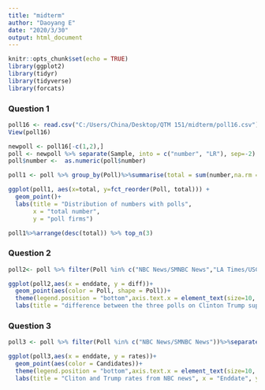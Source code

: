 ---
title: "midterm"
author: "Daoyang E"
date: "2020/3/30"
output: html_document
---

```{r setup, include=FALSE}
knitr::opts_chunk$set(echo = TRUE)
library(ggplot2)
library(tidyr)
library(tidyverse)
library(forcats)
```

### Question 1
```{r}
poll16 <- read.csv("C:/Users/China/Desktop/QTM 151/midterm/poll16.csv")
View(poll16)
```

```{r}
newpoll <- poll16[-c(1,2),]
poll <- newpoll %>% separate(Sample, into = c("number", "LR"), sep=-2) 
poll$number <-  as.numeric(poll$number)
```

```{r}
poll1 <- poll %>% group_by(Poll)%>%summarise(total = sum(number,na.rm = T))
```

```{r}
ggplot(poll1, aes(x=total, y=fct_reorder(Poll, total))) +
  geom_point()+
  labs(title = "Distribution of numbers with polls",
       x = "total number",
       y = "poll firms")
```

```{r}
poll1%>%arrange(desc(total)) %>% top_n(3)
```


### Question 2
```{r}
poll2<- poll %>% filter(Poll %in% c("NBC News/SMNBC News","LA Times/USC TrackingLA Times","Reuters/IpsosReuters"))%>%separate(Date, into = c("startdate", "enddate"), sep="/") %>% mutate(diff = Clinton - Trump)
```

```{r}
ggplot(poll2,aes(x = enddate, y = diff))+
  geom_point(aes(color = Poll, shape = Poll))+
  theme(legend.position = "bottom",axis.text.x = element_text(size=10, angle=45))+
  labs(title = "difference between the three polls on Clinton Trump support rate", x = "Enddate", y = "Difference between Clinton and Trump rate")
```


### Question 3
```{r}
poll3 <- poll %>% filter(Poll %in% c("NBC News/SMNBC News"))%>%separate(Date, into = c("startdate", "enddate"), sep="/")%>%gather('Clinton','Trump',key = Candidates, value = rates)
```

```{r}
ggplot(poll3,aes(x = enddate, y = rates))+
  geom_point(aes(color = Candidates))+
  theme(legend.position = "bottom",axis.text.x = element_text(size=10, angle=45))+
  labs(title = "Cliton and Trump rates from NBC news", x = "Enddate", y = "Clinton and Trump rate")
```


